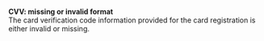   
<Card title="105204" href="/development-resources/errors/codes/105204">  

 **CVV: missing or invalid format**  
 The card verification code information provided for the card registration is either invalid or missing.  

</Card>